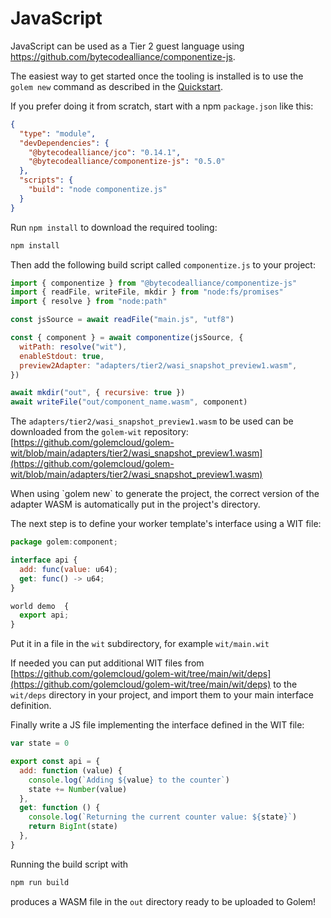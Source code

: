 
# JavaScript

JavaScript can be used as a Tier 2 guest language using https://github.com/bytecodealliance/componentize-js.

The easiest way to get started once the tooling is installed is to use the `golem new` command as described in the [Quickstart](/docs/quickstart).

If you prefer doing it from scratch, start with a npm `package.json` like this:

```json
{
  "type": "module",
  "devDependencies": {
    "@bytecodealliance/jco": "0.14.1",
    "@bytecodealliance/componentize-js": "0.5.0"
  },
  "scripts": {
    "build": "node componentize.js"
  }
}
```

Run `npm install` to download the required tooling:

```bash
npm install
```

Then add the following build script called `componentize.js` to your project:

```jsx
import { componentize } from "@bytecodealliance/componentize-js"
import { readFile, writeFile, mkdir } from "node:fs/promises"
import { resolve } from "node:path"

const jsSource = await readFile("main.js", "utf8")

const { component } = await componentize(jsSource, {
  witPath: resolve("wit"),
  enableStdout: true,
  preview2Adapter: "adapters/tier2/wasi_snapshot_preview1.wasm",
})

await mkdir("out", { recursive: true })
await writeFile("out/component_name.wasm", component)
```

The `adapters/tier2/wasi_snapshot_preview1.wasm` to be used can be downloaded from the `golem-wit` repository: [https://github.com/golemcloud/golem-wit/blob/main/adapters/tier2/wasi_snapshot_preview1.wasm](https://github.com/golemcloud/golem-wit/blob/main/adapters/tier2/wasi_snapshot_preview1.wasm)

<Callout>
When using `golem new` to generate the project, the correct version of the adapter WASM is automatically put in the project's directory.

</Callout>

The next step is to define your worker template's interface using a WIT file:

```jsx
package golem:component;

interface api {
  add: func(value: u64);
  get: func() -> u64;
}

world demo  {
  export api;
}
```

Put it in a file in the `wit` subdirectory, for example `wit/main.wit`

If needed you can put additional WIT files from [https://github.com/golemcloud/golem-wit/tree/main/wit/deps](https://github.com/golemcloud/golem-wit/tree/main/wit/deps) to the `wit/deps` directory in your project, and import them to your main interface definition.

Finally write a JS file implementing the interface defined in the WIT file:

```jsx
var state = 0

export const api = {
  add: function (value) {
    console.log(`Adding ${value} to the counter`)
    state += Number(value)
  },
  get: function () {
    console.log(`Returning the current counter value: ${state}`)
    return BigInt(state)
  },
}
```

Running the build script with

```jsx
npm run build
```

produces a WASM file in the `out` directory ready to be uploaded to Golem!
